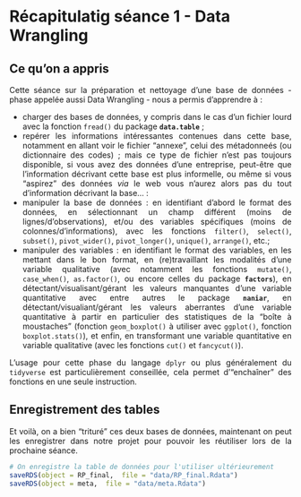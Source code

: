 
# Récapitulatig séance 1 - Data Wrangling {#c04-Récapitulatif}
<div align="justify">

## Ce qu'on a appris
Cette séance sur la préparation et nettoyage d'une base de données - phase appelée aussi Data Wrangling - nous a permis d'apprendre à : 

- charger des bases de données, y compris dans le cas d'un fichier lourd avec la fonction `fread()` du package **`data.table`** ; 
- repérer les informations intéressantes contenues dans cette base, notamment en allant voir le fichier "annexe", celui des métadonneés (ou dictionnaire des codes) ; mais ce type de fichier n'est pas toujours disponible, si vous avez des données d'une entreprise, peut-être que l'information décrivant cette base est plus informelle, ou même si vous "aspirez" des données *via* le web  vous n'aurez alors pas du tout d'information décrivant la base... :
- manipuler la base de données : en identifiant d'abord le format des données, en sélectionnant un champ différent (moins de lignes/d'observations), et/ou des variables spécifiques (moins de colonnes/d'informations), avec les fonctions `filter()`, `select()`, `subset()`, `pivot_wider()`, `pivot_longer()`, `unique()`, `arrange()`, etc.; 
- manipuler des variables : en identifiant le format des variables, en les mettant dans le bon format, en (re)travaillant les modalités d'une variable qualitative (avec notamment les fonctions `mutate()`, `case_when()`, `as.factor()`, ou encore celles du package **`factors`**), en détectant/visualisant/gérant les valeurs manquantes d'une variable quantitative avec entre autres le package **`naniar`**, en détectant/visualiant/gérant les valeurs aberrantes d'une variable quantitative à partir en particulier des statistiques de la "boîte à moustaches" (fonction `geom_boxplot()` à utiliser avec `ggplot()`, fonction `boxplot.stats()`), et enfin, en transformant une variable quantitative en variable qualitative (avec les fonctions `cut()` et `fancycut()`).

L'usage pour cette phase du langage `dplyr` ou plus généralement du `tidyverse` est particulièrement conseillée, cela permet d'"enchaîner" des fonctions en une seule instruction.

  
## Enregistrement des tables 
Et voilà, on a bien "trituré" ces deux bases de données, maintenant on peut les enregistrer dans notre projet pour pouvoir les réutiliser lors de la prochaine séance.
```r
# On enregistre la table de données pour l'utiliser ultérieurement
saveRDS(object = RP_final,  file = "data/RP_final.Rdata")
saveRDS(object = meta,  file = "data/meta.Rdata")
```


